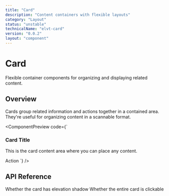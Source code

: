 ```yaml
---
title: "Card"
description: "Content containers with flexible layouts"
category: "Layout"
status: "unstable"
technicalName: "elvt-card"
version: "0.0.2"
layout: "component"
---
```


# Card

Flexible container components for organizing and displaying related content.

<ComponentStatus status="beta" />

## Overview

Cards group related information and actions together in a contained area. They're useful for organizing content in a scannable format.

<ComponentPreview
  code={`<elvt-card>
  <h3 slot="header">Card Title</h3>
  <p>This is the card content area where you can place any content.</p>
  <elvt-button slot="actions" tone="primary">Action</elvt-button>
</elvt-card>`}
/>

## API Reference

<ApiTable>
  <ApiRow prop="elevated" type="boolean" default="false">
    Whether the card has elevation shadow
  </ApiRow>
  
  <ApiRow prop="clickable" type="boolean" default="false">
    Whether the entire card is clickable
  </ApiRow>
</ApiTable>
